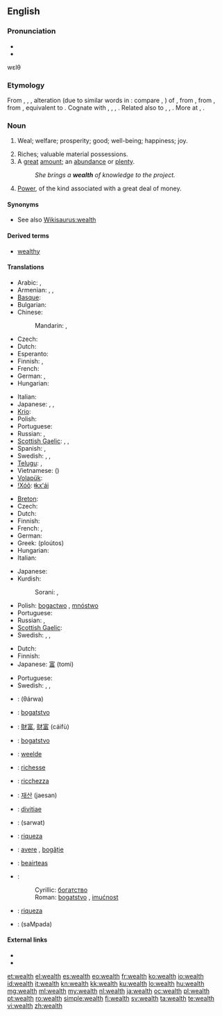 ==English==
{{wikipedia}}

===Pronunciation===
* {{audio|en-us-wealth.ogg|Audio (US)}}
* {{rhymes|ɛlθ}}
wɛlθ

===Etymology===
From {{etyl|enm}} {{term|welth|lang=enm}}, {{term|welthe|lang=enm}}, {{term|weolthe||happiness, prosperity|lang=enm}}, alteration (due to similar words in {{term|-th|lang=enm}}: compare {{term|helth||health|lang=enm}}, {{term|derth||dearth|lang=enm}}) of {{term|wele||wealth, well-being, weal|lang=enm}}, from {{etyl|ang}} {{term|wela||wealth, prosperity|lang=ang}}, from {{proto|Germanic|welô|well-being, prosperity|lang=en}}, from {{proto|Indo-European|wel-|good, best|lang=en}}, equivalent to {{suffix|weal|th}}. Cognate with {{etyl|nl|-}} {{term|weelde||wealth|lang=nl}}, {{etyl|nds|-}} {{term|weelde||wealth|lang=nds}}, {{etyl|goh|-}} {{term|welida|lang=goh}}, {{term|welitha||wealth|lang=goh}}. Related also to {{etyl|de|-}} {{term|Wohl||welfare, well-being, weal|lang=de}}, {{etyl|da|-}} {{term|vel||weal, welfare|lang=da}}, {{etyl|sv|-}} {{term|väl||well-being, weal|lang=sv}}. More at {{l|en|weal}}, {{l|en|well}}.

===Noun===
{{en-noun|-}}

# {{obsolete}} Weal; welfare; prosperity; good; well-being; happiness; joy.
# Riches; valuable material possessions.
# A [[great]] [[amount]]; an [[abundance]] or [[plenty]].
#: ''She brings a '''wealth''' of knowledge to the project.''
# [[power|Power]], of the kind associated with a great deal of money.

====Synonyms====
* See also [[Wikisaurus:wealth]]

====Derived terms====
* [[wealthy]]

====Translations====
{{trans-top|riches; valuable material possessions}}
* Arabic: {{t|ar|أموال|m|tr='amwaal}},  {{t|ar|ثروة|f|tr=thárwa}}
* Armenian: {{t|hy|հարստություն|tr=harstut’yun}},  {{t-|hy|ինչք|tr=inčk’}},  {{t-|hy|բարիք|tr=barik’}}
* [[Basque]]: {{t|eu|aberastasun}}
* Bulgarian: {{t+|bg|богатство|n|tr=bogátstvo}}
* Chinese:
*: Mandarin: {{t|cmn|財富|sc=Hani}},  {{t|cmn|财富|tr=cáifù|sc=Hani}}
* Czech: {{t-|cs|bohatství|n}}
* Dutch: {{t-|nl|rijkdom}}
* Esperanto: {{t-|eo|riĉeco|xs=Esperanto}}
* Finnish: {{t-|fi|rikkaus}}, {{t|fi|varallisuus}}
* French: {{t+|fr|richesse|f}}
* German: {{t+|de|Reichtum|m}}, {{t|de|Vermögen|n}}
* Hungarian: {{t+|hu|gazdagság}}
{{trans-mid}}
* Italian: {{t+|it|ricchezza|f}}
* Japanese: {{t+|ja|財産|tr=ざいさん, zaisan}}, {{t|ja|富|tr=とみ, tomi|sc=Jpan}}, {{t|ja|財|tr=たから, takara|sc=Jpan}}
* [[Krio]]: {{tø|kri|gentri}}
* Polish: {{t+|pl|zamożność|f}}
* Portuguese: {{t+|pt|riqueza|f}}
* Russian: {{t+|ru|богатство|n|tr=bogátstvo}},  {{t|ru|благосостояние|n|tr=blagosostojánije}}
* [[Scottish Gaelic]]: {{t-|gd|ionmhas|m|xs=Scottish Gaelic}}, {{t|gd|beartas|m}}, {{t|gd|maoin|f}}
* Spanish: {{t-|es|prosperidad|f}},  {{t+|es|riqueza|f}}
* Swedish: {{t|sv|rikedom|c}}, {{t|sv|förmögenhet|c}}, {{t|sv|välstånd|c}}
* [[Telugu]]: {{t|te|ఐశ్వర్యం|tr=aiSvaryam}},  {{t|te|ధనం|tr=dhanam}}
* Vietnamese: {{t|vi|tài phúc}} ({{t|vi|財富}})
* [[Volapük]]: {{t|vo|lieg}}
* [[!Xóõ]]: [[ǂkxʻái]]
{{trans-bottom}}

{{trans-top|a great amount; an abundance or plenty, usually of money}}
* [[Breton]]: {{t+|br|pinvidigezh|f|xs=Breton}}
* Czech: {{t-|cs|bohatství|n}}
* Dutch: {{t-|nl|rijkdom|m}}
* Finnish: {{t-|fi|rikkaus}}
* French: {{t+|fr|profusion|f}}, {{t+|fr|abondance|f}}
* German: {{t|de|Fülle|f}}
* Greek: {{t|el|πλούτος|m}} (ploútos)
* Hungarian: {{t+|hu|vagyon}}
* Italian: {{t+|it|abbondanza|f}}
{{trans-mid}}
* Japanese: {{t+|ja|豊富|tr=hōfu}}
* Kurdish:
*: Sorani: {{t|ku|دۆڵه‌مه‌ندی|tr=doLamandee|sc=ku-Arab}}, {{t-|ku|سامان|tr=sAmAn|sc=ku-Arab}}
* Polish: [[bogactwo]] {{n}}, [[mnóstwo]]
* Portuguese: {{t+|pt|abundância|f}}
* Russian: {{t+|ru|богатство|n|tr=bogátstvo}}, {{t+|ru|изобилие|n|tr=izobílije}}
* [[Scottish Gaelic]]: {{t|gd|beartas|m}}
* Swedish: {{t|sv|rikedom|c}}, {{t|sv|förmögenhet|c}}, {{t|sv|välstånd|c}}
{{trans-bottom}}

{{trans-top|power, of the kind associated with a great deal of money}}
* Dutch: {{t+|nl|vermogen|n}}
* Finnish: {{t-|fi|rikkaus}}
* Japanese: [[富]] (tomi)
{{trans-mid}}
* Portuguese: {{t+|pt|poder|m}}
* Swedish: {{t|sv|makt|c}}, {{t|sv|mäktighet|c}}, {{t|sv|välgång|c}}
{{trans-bottom}}

{{checktrans-top}}
* {{ttbc|ar}}: {{Arab|[[ثروة]]}} (θárwa) {{f}}
* {{ttbc|sh}}: [[bogatstvo]] {{n}}
* {{ttbc|zh}}: [[財富]], [[财富]] (cáifù)
* {{ttbc|sh}}: [[bogatstvo]] {{n}}
* {{ttbc|nl}}: [[weelde]] {{f}}
* {{ttbc|fr}}: [[richesse]] {{f}}
* {{ttbc|it}}: [[ricchezza]] {{f}}
* {{ttbc|ko}}: [[재산]] (jaesan)
* {{ttbc|la}}: [[divitiae]] {{f}} {{p}}
{{trans-mid}}
* {{ttbc|fa}}: {{fa-Arab|[[ثروت]]}} (sarwat)
* {{ttbc|pt}}: [[riqueza]] {{f}}
* {{ttbc|ro}}: [[avere]] {{f}}, [[bogăție]] {{f}}
* {{ttbc|gd}}: [[beairteas]] {{m}}
* {{ttbc|sh}}:
*: Cyrillic: [[богатство]] {{n}}
*: Roman: [[bogatstvo]] {{n}}, [[imućnost]] {{f}}
* {{ttbc|es}}: [[riqueza]] {{f}}
* {{ttbc|te}}: {{t|te|సంపద}} (saMpada)
{{trans-bottom}}

====External links====
* {{R:Webster 1913}}
* {{R:Century 1911}}

[[et:wealth]]
[[el:wealth]]
[[es:wealth]]
[[eo:wealth]]
[[fr:wealth]]
[[ko:wealth]]
[[io:wealth]]
[[id:wealth]]
[[it:wealth]]
[[kn:wealth]]
[[kk:wealth]]
[[ku:wealth]]
[[lo:wealth]]
[[hu:wealth]]
[[mg:wealth]]
[[ml:wealth]]
[[my:wealth]]
[[nl:wealth]]
[[ja:wealth]]
[[oc:wealth]]
[[pl:wealth]]
[[pt:wealth]]
[[ro:wealth]]
[[simple:wealth]]
[[fi:wealth]]
[[sv:wealth]]
[[ta:wealth]]
[[te:wealth]]
[[vi:wealth]]
[[zh:wealth]]